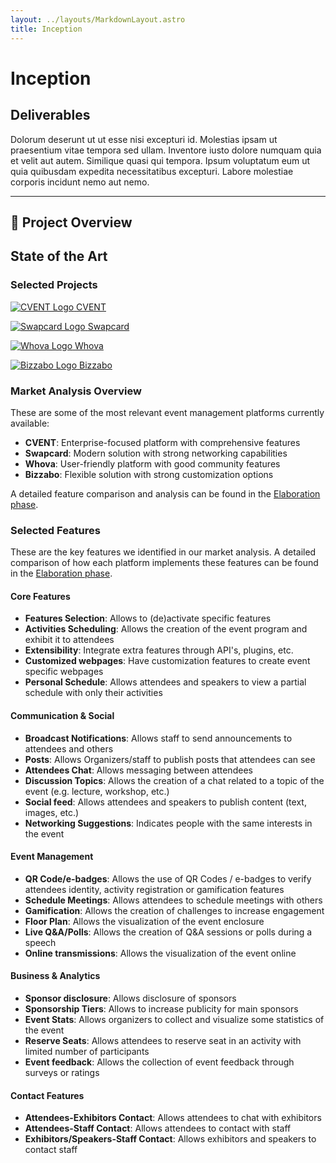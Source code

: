 ```yaml
---
layout: ../layouts/MarkdownLayout.astro
title: Inception
---
```



# Inception

## Deliverables

<Download title="Project Calendar" description="The calendar we hope to follow in the development" file_path="/docs/Calendar.pdf"/>

Dolorum deserunt ut ut esse nisi excepturi id. Molestias ipsam ut praesentium vitae tempora sed ullam. Inventore iusto dolore numquam quia et velit aut autem. Similique quasi qui tempora. Ipsum voluptatum eum ut quia quibusdam expedita necessitatibus excepturi. Labore molestiae corporis incidunt nemo aut nemo.

---

## 📝 Project Overview

[comment]: # (state of the art)

## State of the Art

### Selected Projects

<div className="grid grid-cols-1 md:grid-cols-2 lg:grid-cols-4 gap-6 my-8">
  <a href="https://www.cvent.com/" target="_blank" rel="noopener noreferrer" 
    className="flex flex-col items-center p-6 border rounded-lg hover:shadow-lg transition-shadow">
    <img src="/logos/cvent-logo.png" alt="CVENT Logo" className="h-12 mb-4" />
    <span className="text-lg font-semibold">CVENT</span>
  </a>
  
  <a href="https://www.swapcard.com/" target="_blank" rel="noopener noreferrer"
    className="flex flex-col items-center p-6 border rounded-lg hover:shadow-lg transition-shadow">
    <img src="/logos/swapcard-logo.png" alt="Swapcard Logo" className="h-12 mb-4" />
    <span className="text-lg font-semibold">Swapcard</span>
  </a>
  
  <a href="https://whova.com/" target="_blank" rel="noopener noreferrer"
    className="flex flex-col items-center p-6 border rounded-lg hover:shadow-lg transition-shadow">
    <img src="/logos/whova-logo.jpg" alt="Whova Logo" className="h-12 mb-4" />
    <span className="text-lg font-semibold">Whova</span>
  </a>
  
  <a href="https://bizzabo.com/" target="_blank" rel="noopener noreferrer"
    className="flex flex-col items-center p-6 border rounded-lg hover:shadow-lg transition-shadow">
    <img src="/logos/bizzabo-logo.jpg" alt="Bizzabo Logo" className="h-12 mb-4" />
    <span className="text-lg font-semibold">Bizzabo</span>
  </a>
</div>

### Market Analysis Overview
These are some of the most relevant event management platforms currently available:

- **CVENT**: Enterprise-focused platform with comprehensive features
- **Swapcard**: Modern solution with strong networking capabilities
- **Whova**: User-friendly platform with good community features
- **Bizzabo**: Flexible solution with strong customization options

A detailed feature comparison and analysis can be found in the [Elaboration phase](/elaboration#features-comparison).

### Selected Features
These are the key features we identified in our market analysis. A detailed comparison of how each platform implements these features can be found in the [Elaboration phase](/elaboration#features-comparison).


#### Core Features
- **Features Selection**: Allows to (de)activate specific features
- **Activities Scheduling**: Allows the creation of the event program and exhibit it to attendees
- **Extensibility**: Integrate extra features through API's, plugins, etc.
- **Customized webpages**: Have customization features to create event specific webpages
- **Personal Schedule**: Allows attendees and speakers to view a partial schedule with only their activities

#### Communication & Social
- **Broadcast Notifications**: Allows staff to send announcements to attendees and others
- **Posts**: Allows Organizers/staff to publish posts that attendees can see
- **Attendees Chat**: Allows messaging between attendees
- **Discussion Topics**: Allows the creation of a chat related to a topic of the event (e.g. lecture, workshop, etc.)
- **Social feed**: Allows attendees and speakers to publish content (text, images, etc.)
- **Networking Suggestions**: Indicates people with the same interests in the event

#### Event Management
- **QR Code/e-badges**: Allows the use of QR Codes / e-badges to verify attendees identity, activity registration or gamification features
- **Schedule Meetings**: Allows attendees to schedule meetings with others
- **Gamification**: Allows the creation of challenges to increase engagement
- **Floor Plan**: Allows the visualization of the event enclosure
- **Live Q&A/Polls**: Allows the creation of Q&A sessions or polls during a speech
- **Online transmissions**: Allows the visualization of the event online

#### Business & Analytics
- **Sponsor disclosure**: Allows disclosure of sponsors
- **Sponsorship Tiers**: Allows to increase publicity for main sponsors
- **Event Stats**: Allows organizers to collect and visualize some statistics of the event
- **Reserve Seats**: Allows attendees to reserve seat in an activity with limited number of participants
- **Event feedback**: Allows the collection of event feedback through surveys or ratings

#### Contact Features
- **Attendees-Exhibitors Contact**: Allows attendees to chat with exhibitors
- **Attendees-Staff Contact**: Allows attendees to contact with staff
- **Exhibitors/Speakers-Staff Contact**: Allows exhibitors and speakers to contact staff

